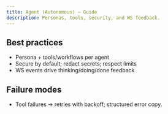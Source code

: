 ```yaml
---
title: Agent (Autonomous) – Guide
description: Personas, tools, security, and WS feedback.
---
```


## Best practices

- Persona + tools/workflows per agent
- Secure by default; redact secrets; respect limits
- WS events drive thinking/doing/done feedback

## Failure modes

- Tool failures → retries with backoff; structured error copy.
